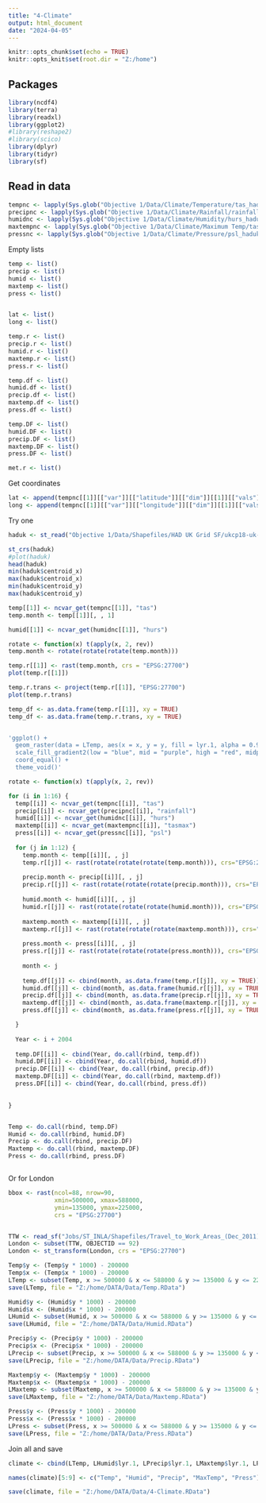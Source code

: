 ---
title: "4-Climate"
output: html_document
date: "2024-04-05"
---

```{r setup, include=FALSE}
knitr::opts_chunk$set(echo = TRUE)
knitr::opts_knit$set(root.dir = "Z:/home")

```

## Packages 

```{r packages, echo= FALSE}

library(ncdf4)
library(terra)
library(readxl)
library(ggplot2)
#library(reshape2)
#library(scico)
library(dplyr)
library(tidyr)
library(sf)

```

## Read in data

```{r data}
tempnc <- lapply(Sys.glob("Objective 1/Data/Climate/Temperature/tas_hadukgrid_uk_1km_mon_*.nc"), nc_open)
precipnc <- lapply(Sys.glob("Objective 1/Data/Climate/Rainfall/rainfall_hadukgrid_uk_1km_mon_*.nc"), nc_open)
humidnc <- lapply(Sys.glob("Objective 1/Data/Climate/Humidity/hurs_hadukgrid_uk_1km_mon_*.nc"), nc_open)
maxtempnc <- lapply(Sys.glob("Objective 1/Data/Climate/Maximum Temp/tasmax_hadukgrid_uk_1km_mon_*.nc"), nc_open)
pressnc <- lapply(Sys.glob("Objective 1/Data/Climate/Pressure/psl_hadukgrid_uk_1km_mon_*.nc"), nc_open)

```

Empty lists

```{r empty_lists}

temp <- list()
precip <- list()
humid <- list()
maxtemp <- list()
press <- list()


lat <- list()
long <- list()

temp.r <- list()
precip.r <- list()
humid.r <- list()
maxtemp.r <- list()
press.r <- list()

temp.df <- list()
humid.df <- list()
precip.df <- list()
maxtemp.df <- list()
press.df <- list()

temp.DF <- list()
humid.DF <- list()
precip.DF <- list()
maxtemp.DF <- list()
press.DF <- list()

met.r <- list()

```

Get coordinates 

```{r}

lat <- append(tempnc[[1]][["var"]][["latitude"]][["dim"]][[1]][["vals"]],tempnc[[1]][["var"]][["latitude"]][["dim"]][[2]][["vals"]])
long <- append(tempnc[[1]][["var"]][["longitude"]][["dim"]][[1]][["vals"]],tempnc[[1]][["var"]][["longitude"]][["dim"]][[2]][["vals"]])

```


Try one

```{r}

haduk <- st_read("Objective 1/Data/Shapefiles/HAD UK Grid SF/ukcp18-uk-land-1km.shp", crs = "EPSG:27700")

st_crs(haduk)
#plot(haduk)
head(haduk)
min(haduk$centroid_x)
max(haduk$centroid_x)
min(haduk$centroid_y)
max(haduk$centroid_y)

temp[[1]] <- ncvar_get(tempnc[[1]], "tas")
temp.month <- temp[[1]][, , 1] 

humid[[1]] <- ncvar_get(humidnc[[1]], "hurs")

rotate <- function(x) t(apply(x, 2, rev))
temp.month <- rotate(rotate(rotate(temp.month)))

temp.r[[1]] <- rast(temp.month, crs = "EPSG:27700")
plot(temp.r[[1]])

temp.r.trans <- project(temp.r[[1]], "EPSG:27700")
plot(temp.r.trans)

temp_df <- as.data.frame(temp.r[[1]], xy = TRUE)
temp_df <- as.data.frame(temp.r.trans, xy = TRUE)


'ggplot() + 
  geom_raster(data = LTemp, aes(x = x, y = y, fill = lyr.1, alpha = 0.9)) + 
  scale_fill_gradient2(low = "blue", mid = "purple", high = "red", midpoint = 5.3, na.value="white") +
  coord_equal() +
  theme_void()'

```


```{r process, echo = FALSE}

rotate <- function(x) t(apply(x, 2, rev))

for (i in 1:16) {
  temp[[i]] <- ncvar_get(tempnc[[i]], "tas")
  precip[[i]] <- ncvar_get(precipnc[[i]], "rainfall")
  humid[[i]] <- ncvar_get(humidnc[[i]], "hurs")
  maxtemp[[i]] <- ncvar_get(maxtempnc[[i]], "tasmax")
  press[[i]] <- ncvar_get(pressnc[[i]], "psl")
  
  for (j in 1:12) {
    temp.month <- temp[[i]][, , j] 
    temp.r[[j]] <- rast(rotate(rotate(rotate(temp.month))), crs="EPSG:27700")
    
    precip.month <- precip[[i]][, , j] 
    precip.r[[j]] <- rast(rotate(rotate(rotate(precip.month))), crs="EPSG:27700")
    
    humid.month <- humid[[i]][, , j] 
    humid.r[[j]] <- rast(rotate(rotate(rotate(humid.month))), crs="EPSG:27700")
    
    maxtemp.month <- maxtemp[[i]][, , j] 
    maxtemp.r[[j]] <- rast(rotate(rotate(rotate(maxtemp.month))), crs="EPSG:27700")
    
    press.month <- press[[i]][, , j] 
    press.r[[j]] <- rast(rotate(rotate(rotate(press.month))), crs="EPSG:27700")
    
    month <- j
    
    temp.df[[j]] <- cbind(month, as.data.frame(temp.r[[j]], xy = TRUE))
    humid.df[[j]] <- cbind(month, as.data.frame(humid.r[[j]], xy = TRUE))
    precip.df[[j]] <- cbind(month, as.data.frame(precip.r[[j]], xy = TRUE))
    maxtemp.df[[j]] <- cbind(month, as.data.frame(maxtemp.r[[j]], xy = TRUE))
    press.df[[j]] <- cbind(month, as.data.frame(press.r[[j]], xy = TRUE))

  }
  
  Year <- i + 2004
  
  temp.DF[[i]] <- cbind(Year, do.call(rbind, temp.df))
  humid.DF[[i]] <- cbind(Year, do.call(rbind, humid.df))
  precip.DF[[i]] <- cbind(Year, do.call(rbind, precip.df))
  maxtemp.DF[[i]] <- cbind(Year, do.call(rbind, maxtemp.df))
  press.DF[[i]] <- cbind(Year, do.call(rbind, press.df))

  
}


Temp <- do.call(rbind, temp.DF)
Humid <- do.call(rbind, humid.DF)
Precip <- do.call(rbind, precip.DF)
Maxtemp <- do.call(rbind, maxtemp.DF)
Press <- do.call(rbind, press.DF)



```

Or for London

```{r London}

bbox <- rast(ncol=88, nrow=90, 
             xmin=500000, xmax=588000,
             ymin=135000, ymax=225000,
             crs = "EPSG:27700")


TTW <- read_sf("Jobs/ST_INLA/Shapefiles/Travel_to_Work_Areas_(Dec_2011)_FEB_in_United_Kingdom.shp")
London <- subset(TTW, OBJECTID == 92)
London <- st_transform(London, crs = "EPSG:27700")

Temp$y <- (Temp$y * 1000) - 200000
Temp$x <- (Temp$x * 1000) - 200000
LTemp <- subset(Temp, x >= 500000 & x <= 588000 & y >= 135000 & y <= 225000)
save(LTemp, file = "Z:/home/DATA/Data/Temp.RData")

Humid$y <- (Humid$y * 1000) - 200000
Humid$x <- (Humid$x * 1000) - 200000
LHumid <- subset(Humid, x >= 500000 & x <= 588000 & y >= 135000 & y <= 225000)
save(LHumid, file = "Z:/home/DATA/Data/Humid.RData")

Precip$y <- (Precip$y * 1000) - 200000
Precip$x <- (Precip$x * 1000) - 200000
LPrecip <- subset(Precip, x >= 500000 & x <= 588000 & y >= 135000 & y <= 225000)
save(LPrecip, file = "Z:/home/DATA/Data/Precip.RData")

Maxtemp$y <- (Maxtemp$y * 1000) - 200000
Maxtemp$x <- (Maxtemp$x * 1000) - 200000
LMaxtemp <- subset(Maxtemp, x >= 500000 & x <= 588000 & y >= 135000 & y <= 225000)
save(LMaxtemp, file = "Z:/home/DATA/Data/Maxtemp.RData")

Press$y <- (Press$y * 1000) - 200000
Press$x <- (Press$x * 1000) - 200000
LPress <- subset(Press, x >= 500000 & x <= 588000 & y >= 135000 & y <= 225000)
save(LPress, file = "Z:/home/DATA/Data/Press.RData")

```

Join all and save

```{r join_london}

climate <- cbind(LTemp, LHumid$lyr.1, LPrecip$lyr.1, LMaxtemp$lyr.1, LPress$lyr.1)

names(climate)[5:9] <- c("Temp", "Humid", "Precip", "MaxTemp", "Press")

save(climate, file = "Z:/home/DATA/Data/4-Climate.RData")
```
